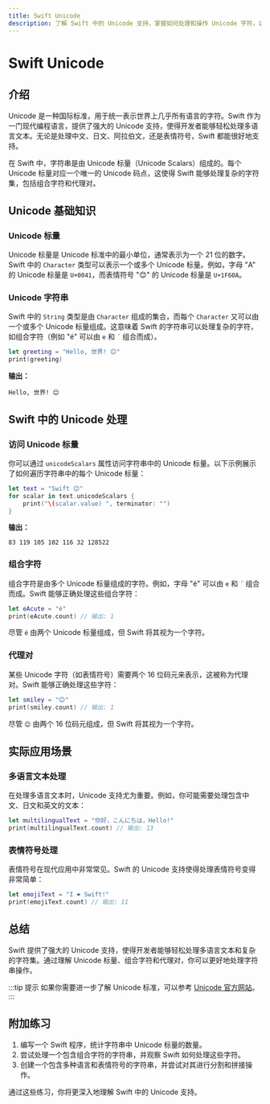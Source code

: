 ```yaml
---
title: Swift Unicode
description: 了解 Swift 中的 Unicode 支持，掌握如何处理和操作 Unicode 字符，以及如何在 Swift 中处理多语言文本。
---
```


# Swift Unicode

## 介绍

Unicode 是一种国际标准，用于统一表示世界上几乎所有语言的字符。Swift 作为一门现代编程语言，提供了强大的 Unicode 支持，使得开发者能够轻松处理多语言文本。无论是处理中文、日文、阿拉伯文，还是表情符号，Swift 都能很好地支持。

在 Swift 中，字符串是由 Unicode 标量（Unicode Scalars）组成的。每个 Unicode 标量对应一个唯一的 Unicode 码点，这使得 Swift 能够处理复杂的字符集，包括组合字符和代理对。

## Unicode 基础知识

### Unicode 标量

Unicode 标量是 Unicode 标准中的最小单位，通常表示为一个 21 位的数字。Swift 中的 `Character` 类型可以表示一个或多个 Unicode 标量。例如，字母 "A" 的 Unicode 标量是 `U+0041`，而表情符号 "😊" 的 Unicode 标量是 `U+1F60A`。

### Unicode 字符串

Swift 中的 `String` 类型是由 `Character` 组成的集合，而每个 `Character` 又可以由一个或多个 Unicode 标量组成。这意味着 Swift 的字符串可以处理复杂的字符，如组合字符（例如 "é" 可以由 `e` 和 `´` 组合而成）。

```swift
let greeting = "Hello, 世界! 😊"
print(greeting)
```

**输出：**
```
Hello, 世界! 😊
```

## Swift 中的 Unicode 处理

### 访问 Unicode 标量

你可以通过 `unicodeScalars` 属性访问字符串中的 Unicode 标量。以下示例展示了如何遍历字符串中的每个 Unicode 标量：

```swift
let text = "Swift 😊"
for scalar in text.unicodeScalars {
    print("\(scalar.value) ", terminator: "")
}
```

**输出：**
```
83 119 105 102 116 32 128522 
```

### 组合字符

组合字符是由多个 Unicode 标量组成的字符。例如，字母 "é" 可以由 `e` 和 `´` 组合而成。Swift 能够正确处理这些组合字符：

```swift
let eAcute = "é"
print(eAcute.count) // 输出: 1
```

尽管 `é` 由两个 Unicode 标量组成，但 Swift 将其视为一个字符。

### 代理对

某些 Unicode 字符（如表情符号）需要两个 16 位码元来表示，这被称为代理对。Swift 能够正确处理这些字符：

```swift
let smiley = "😊"
print(smiley.count) // 输出: 1
```

尽管 `😊` 由两个 16 位码元组成，但 Swift 将其视为一个字符。

## 实际应用场景

### 多语言文本处理

在处理多语言文本时，Unicode 支持尤为重要。例如，你可能需要处理包含中文、日文和英文的文本：

```swift
let multilingualText = "你好，こんにちは，Hello!"
print(multilingualText.count) // 输出: 13
```

### 表情符号处理

表情符号在现代应用中非常常见。Swift 的 Unicode 支持使得处理表情符号变得非常简单：

```swift
let emojiText = "I ❤️ Swift!"
print(emojiText.count) // 输出: 11
```

## 总结

Swift 提供了强大的 Unicode 支持，使得开发者能够轻松处理多语言文本和复杂的字符集。通过理解 Unicode 标量、组合字符和代理对，你可以更好地处理字符串操作。

:::tip 提示
如果你需要进一步了解 Unicode 标准，可以参考 [Unicode 官方网站](https://unicode.org)。
:::

## 附加练习

1. 编写一个 Swift 程序，统计字符串中 Unicode 标量的数量。
2. 尝试处理一个包含组合字符的字符串，并观察 Swift 如何处理这些字符。
3. 创建一个包含多种语言和表情符号的字符串，并尝试对其进行分割和拼接操作。

通过这些练习，你将更深入地理解 Swift 中的 Unicode 支持。